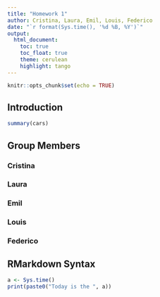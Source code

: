 ```yaml
---
title: "Homework 1"
author: Cristina, Laura, Emil, Louis, Federico
date: "`r format(Sys.time(), '%d %B, %Y')`"
output: 
  html_document:
    toc: true 
    toc_float: true 
    theme: cerulean
    highlight: tango
---
```


```r
knitr::opts_chunk$set(echo = TRUE)
```

## Introduction



```r
summary(cars)

```

## Group Members

### Cristina

### Laura

### Emil

### Louis

### Federico

## RMarkdown Syntax
  
```r
a <- Sys.time() 
print(paste0("Today is the ", a))
```

  